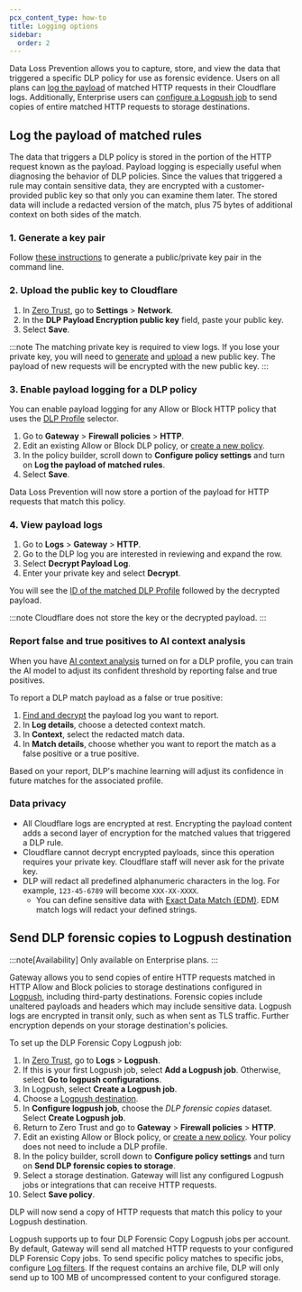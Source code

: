 ```yaml
---
pcx_content_type: how-to
title: Logging options
sidebar:
  order: 2
---
```


Data Loss Prevention allows you to capture, store, and view the data that triggered a specific DLP policy for use as forensic evidence. Users on all plans can [log the payload](#log-the-payload-of-matched-rules) of matched HTTP requests in their Cloudflare logs. Additionally, Enterprise users can [configure a Logpush job](#send-http-requests-to-logpush-destination) to send copies of entire matched HTTP requests to storage destinations.

## Log the payload of matched rules

The data that triggers a DLP policy is stored in the portion of the HTTP request known as the payload. Payload logging is especially useful when diagnosing the behavior of DLP policies. Since the values that triggered a rule may contain sensitive data, they are encrypted with a customer-provided public key so that only you can examine them later. The stored data will include a redacted version of the match, plus 75 bytes of additional context on both sides of the match.

### 1. Generate a key pair

Follow [these instructions](/waf/managed-rules/payload-logging/command-line/generate-key-pair/) to generate a public/private key pair in the command line.

### 2. Upload the public key to Cloudflare

1. In [Zero Trust](https://one.dash.cloudflare.com), go to **Settings** > **Network**.
2. In the **DLP Payload Encryption public key** field, paste your public key.
3. Select **Save**.

:::note
The matching private key is required to view logs. If you lose your private key, you will need to [generate](#1-generate-a-key-pair) and [upload](#2-upload-the-public-key-to-cloudflare) a new public key. The payload of new requests will be encrypted with the new public key.
:::

### 3. Enable payload logging for a DLP policy

You can enable payload logging for any Allow or Block HTTP policy that uses the [DLP Profile](/cloudflare-one/policies/gateway/http-policies/#dlp-profile) selector.

1. Go to **Gateway** > **Firewall policies** > **HTTP**.
2. Edit an existing Allow or Block DLP policy, or [create a new policy](/cloudflare-one/policies/data-loss-prevention/dlp-policies/#2-create-a-dlp-policy).
3. In the policy builder, scroll down to **Configure policy settings** and turn on **Log the payload of matched rules**.
4. Select **Save**.

Data Loss Prevention will now store a portion of the payload for HTTP requests that match this policy.

### 4. View payload logs

1. Go to **Logs** > **Gateway** > **HTTP**.
2. Go to the DLP log you are interested in reviewing and expand the row.
3. Select **Decrypt Payload Log**.
4. Enter your private key and select **Decrypt**.

You will see the [ID of the matched DLP Profile](/api/resources/zero_trust/subresources/dlp/subresources/profiles/methods/list/) followed by the decrypted payload.

:::note
Cloudflare does not store the key or the decrypted payload.
:::

### Report false and true positives to AI context analysis

When you have [AI context analysis](/cloudflare-one/policies/data-loss-prevention/dlp-profiles/advanced-settings/#ai-context-analysis) turned on for a DLP profile, you can train the AI model to adjust its confident threshold by reporting false and true positives.

To report a DLP match payload as a false or true positive:

1. [Find and decrypt](#4-view-payload-logs) the payload log you want to report.
2. In **Log details**, choose a detected context match.
3. In **Context**, select the redacted match data.
4. In **Match details**, choose whether you want to report the match as a false positive or a true positive.

Based on your report, DLP's machine learning will adjust its confidence in future matches for the associated profile.

### Data privacy

- All Cloudflare logs are encrypted at rest. Encrypting the payload content adds a second layer of encryption for the matched values that triggered a DLP rule.
- Cloudflare cannot decrypt encrypted payloads, since this operation requires your private key. Cloudflare staff will never ask for the private key.
- DLP will redact all predefined alphanumeric characters in the log. For example, `123-45-6789` will become `XXX-XX-XXXX`.
  - You can define sensitive data with [Exact Data Match (EDM)](/cloudflare-one/policies/data-loss-prevention/datasets/#exact-data-match). EDM match logs will redact your defined strings.

## Send DLP forensic copies to Logpush destination

:::note[Availability]
Only available on Enterprise plans.
:::

Gateway allows you to send copies of entire HTTP requests matched in HTTP Allow and Block policies to storage destinations configured in [Logpush](/logs/logpush/), including third-party destinations. Forensic copies include unaltered payloads and headers which may include sensitive data. Logpush logs are encrypted in transit only, such as when sent as TLS traffic. Further encryption depends on your storage destination's policies.

To set up the DLP Forensic Copy Logpush job:

1. In [Zero Trust](https://one.dash.cloudflare.com/), go to **Logs** > **Logpush**.
2. If this is your first Logpush job, select **Add a Logpush job**. Otherwise, select **Go to logpush configurations**.
3. In Logpush, select **Create a Logpush job**.
4. Choose a [Logpush destination](/logs/get-started/enable-destinations/).
5. In **Configure logpush job**, choose the _DLP forensic copies_ dataset. Select **Create Logpush job**.
6. Return to Zero Trust and go to **Gateway** > **Firewall policies** > **HTTP**.
7. Edit an existing Allow or Block policy, or [create a new policy](/cloudflare-one/policies/data-loss-prevention/dlp-policies/#2-create-a-dlp-policy). Your policy does not need to include a DLP profile.
8. In the policy builder, scroll down to **Configure policy settings** and turn on **Send DLP forensic copies to storage**.
9. Select a storage destination. Gateway will list any configured Logpush jobs or integrations that can receive HTTP requests.
10. Select **Save policy**.

DLP will now send a copy of HTTP requests that match this policy to your Logpush destination.

Logpush supports up to four DLP Forensic Copy Logpush jobs per account. By default, Gateway will send all matched HTTP requests to your configured DLP Forensic Copy jobs. To send specific policy matches to specific jobs, configure [Log filters](/logs/reference/filters/). If the request contains an archive file, DLP will only send up to 100 MB of uncompressed content to your configured storage.
